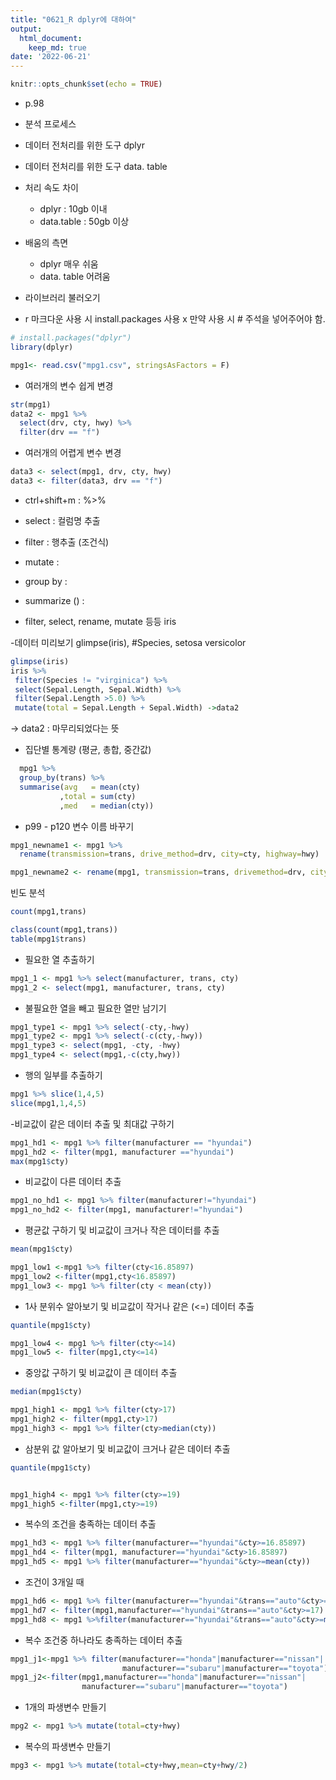 ```yaml
---
title: "0621_R dplyr에 대하여"
output:
  html_document:
    keep_md: true
date: '2022-06-21'
---
```


```r
knitr::opts_chunk$set(echo = TRUE)
```

- p.98
- 분석 프로세스

- 데이터 전처리를 위한 도구 dplyr
- 데이터 전처리를 위한 도구 data. table

- 처리 속도 차이
  - dplyr : 10gb 이내
  - data.table : 50gb 이상
  
- 배움의 측면 
  - dplyr 매우 쉬움
  - data. table 어려움
  
- 라이브러리 불러오기
- r 마크다운 사용 시 install.packages 사용 x 만약 사용 시 # 주석을 넣어주어야 함.
```r
# install.packages("dplyr")
library(dplyr)

mpg1<- read.csv("mpg1.csv", stringsAsFactors = F)
```

- 여러개의 변수 쉽게 변경
```r
str(mpg1)
data2 <- mpg1 %>% 
  select(drv, cty, hwy) %>% 
  filter(drv == "f")
```

- 여러개의 어렵게 변수 변경
```r
data3 <- select(mpg1, drv, cty, hwy)
data3 <- filter(data3, drv == "f")
```

- ctrl+shift+m : %>% 
- select : 컬럼명 추출
- filter : 행추출 (조건식)
- mutate : 
- group by :
- summarize () :

- filter, select, rename, mutate 등등
iris

-데이터 미리보기
glimpse(iris),
 #Species, setosa versicolor
```r
glimpse(iris)
iris %>% 
 filter(Species != "virginica") %>% 
 select(Sepal.Length, Sepal.Width) %>%
 filter(Sepal.Length >5.0) %>% 
 mutate(total = Sepal.Length + Sepal.Width) ->data2
```
-> data2 : 마무리되었다는 뜻

- 집단별 통계량 (평균, 총합, 중간값)
```r
  mpg1 %>% 
  group_by(trans) %>% 
  summarise(avg   = mean(cty)
           ,total = sum(cty)
           ,med   = median(cty))   
```





- p99 - p120
변수 이름 바꾸기
```r
mpg1_newname1 <- mpg1 %>% 
  rename(transmission=trans, drive_method=drv, city=cty, highway=hwy)

mpg1_newname2 <- rename(mpg1, transmission=trans, drivemethod=drv, city=cty, highway=hwy)
```

빈도 분석
```r
count(mpg1,trans)
```
```r
class(count(mpg1,trans))
table(mpg1$trans)
```

- 필요한 열 추출하기
```r
mpg1_1 <- mpg1 %>% select(manufacturer, trans, cty)
mpg1_2 <- select(mpg1, manufacturer, trans, cty)
```
- 불필요한 열을 빼고 필요한 열만 남기기
```r
mpg1_type1 <- mpg1 %>% select(-cty,-hwy)
mpg1_type2 <- mpg1 %>% select(-c(cty,-hwy))
mpg1_type3 <- select(mpg1, -cty, -hwy)
mpg1_type4 <- select(mpg1,-c(cty,hwy))
```
- 행의 일부를 추출하기
```r
mpg1 %>% slice(1,4,5)
slice(mpg1,1,4,5)
```
-비교값이 같은 데이터 추출 및 최대값 구하기
```r
mpg1_hd1 <- mpg1 %>% filter(manufacturer == "hyundai") 
mpg1_hd2 <- filter(mpg1, manufacturer =="hyundai")
max(mpg1$cty)
```
- 비교값이 다른 데이터 추출
```r
mpg1_no_hd1 <- mpg1 %>% filter(manufacturer!="hyundai")
mpg1_no_hd2 <- filter(mpg1, manufacturer!="hyundai")
```

- 평균값 구하기 및 비교값이 크거나 작은 데이터를 추출
```r
mean(mpg1$cty)

mpg1_low1 <-mpg1 %>% filter(cty<16.85897)
mpg1_low2 <-filter(mpg1,cty<16.85897)
mpg1_low3 <- mpg1 %>% filter(cty < mean(cty))
```
- 1사 분위수 알아보기 및 비교값이 작거나 같은 (<=) 데이터 추출
```r
quantile(mpg1$cty)

mpg1_low4 <- mpg1 %>% filter(cty<=14)
mpg1_low5 <- filter(mpg1,cty<=14)
```
- 중앙값 구하기 및 비교값이 큰 데이터 추출
```r
median(mpg1$cty)

mpg1_high1 <- mpg1 %>% filter(cty>17)
mpg1_high2 <- filter(mpg1,cty>17)
mpg1_high3 <- mpg1 %>% filter(cty>median(cty))
```
- 삼분위 값 알아보기 및 비교값이 크거나 같은 데이터 추출
```r
quantile(mpg1$cty)


mpg1_high4 <- mpg1 %>% filter(cty>=19)
mpg1_high5 <-filter(mpg1,cty>=19)
```
- 복수의 조건을 충족하는 데이터 추출
```r
mpg1_hd3 <- mpg1 %>% filter(manufacturer=="hyundai"&cty>=16.85897)
mpg1_hd4 <- filter(mpg1, manufacturer=="hyundai"&cty>16.85897)
mpg1_hd5 <- mpg1 %>% filter(manufacturer=="hyundai"&cty>=mean(cty))
```
- 조건이 3개일 때 
```r
mpg1_hd6 <- mpg1 %>% filter(manufacturer=="hyundai"&trans=="auto"&cty>=17)
mpg1_hd7 <- filter(mpg1,manufacturer=="hyundai"&trans=="auto"&cty>=17)
mpg1_hd8 <- mpg1 %>%filter(manufacturer=="hyundai"&trans=="auto"&cty>=median(mpg1$cty))
```
- 복수 조건중 하나라도 충족하는 데이터 추출
```r
mpg1_j1<-mpg1 %>% filter(manufacturer=="honda"|manufacturer=="nissan"|
                         manufacturer=="subaru"|manufacturer=="toyota")
mpg1_j2<-filter(mpg1,manufacturer=="honda"|manufacturer=="nissan"|
                manufacturer=="subaru"|manufacturer=="toyota")
```
- 1개의 파생변수 만들기
```r
mpg2 <- mpg1 %>% mutate(total=cty+hwy)
```
- 복수의 파생변수 만들기
```r
mpg3 <- mpg1 %>% mutate(total=cty+hwy,mean=cty+hwy/2)
```

